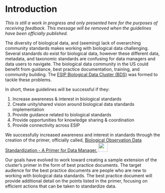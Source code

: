 # Introduction

*This is still a work in progress and only presented here for the purposes of receiving feedback. This message will be removed when the guidelines have been officially published.*

The diversity of biological data, and (seeming) lack of overarching community standards makes working with biological data challenging. Several standards do exist for biological data, however these different data, metadata, and taxonomic standards are confusing for data managers and data users to navigate. The biological data community in the US could benefit from guidance, best practice documentation, training, and community building. The [ESIP Biological Data Cluster (BDS)](https://wiki.esipfed.org/Biological_Data_Standards_Cluster) was formed to tackle these problems.

In short, these guidelines will be successful if they:

1.  Increase awareness & interest in biological standards
2.  Create unity/shared vision around biological data standards implementation
3.  Provide guidance related to biological standards
4.  Provide opportunities for knowledge sharing & coordination
5.  Provide connectivity across ESIP

We successfully increased awareness and interest in standards through the creation of the primer, officially called, [Biological Observation Data Standardization - A Primer for Data Manager.](https://doi.org/10.6084/m9.figshare.16806712.v1) ![](images/primer_thumbnail.PNG){height="30"}

Our goals have evolved to work toward creating a sample extension of the cluster's primer in the form of best practice documents. The target audience for the best practice documents are people who are new to working with biological data standards. The best practice document will provide additional detail on the points listed in the primer, focusing on efficient actions that can be taken to standardize data.
